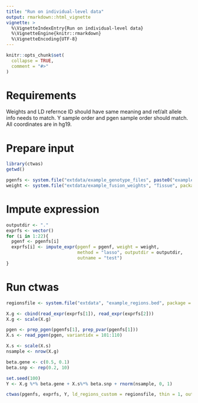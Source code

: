 ```yaml
---
title: "Run on individual-level data"
output: rmarkdown::html_vignette
vignette: >
  %\VignetteIndexEntry{Run on individual-level data}
  %\VignetteEngine{knitr::rmarkdown}
  %\VignetteEncoding{UTF-8}
---
```


```r
knitr::opts_chunk$set(
  collapse = TRUE,
  comment = "#>"
)
```

# Requirements

Weights and LD refernce ID should have same meaning and ref/alt allele info needs to match. Y sample order and pgen sample order should match. All coordinates are in hg19.

# Prepare input

```r
library(ctwas)
getwd()
```

```r
pgenfs <- system.file("extdata/example_genotype_files", paste0("example_chr", 1:22, ".pgen"), package = "ctwas")
weight <- system.file("extdata/example_fusion_weights", "Tissue", package = "ctwas")
```


# Impute expression
```r
outputdir <- "."
exprfs <- vector()
for (i in 1:22){
  pgenf <- pgenfs[i]
  exprfs[i] <- impute_expr(pgenf = pgenf, weight = weight,
                           method = "lasso", outputdir = outputdir,
                           outname = "test")
}
```

# Run ctwas 
```r
regionsfile <- system.file("extdata", "example_regions.bed", package = "ctwas")

X.g <- cbind(read_expr(exprfs[1]), read_expr(exprfs[2]))
X.g <- scale(X.g)

pgen <- prep_pgen(pgenfs[1], prep_pvar(pgenfs[1]))
X.s <- read_pgen(pgen, variantidx = 101:110)

X.s <- scale(X.s)
nsample <- nrow(X.g)

beta.gene <- c(0.5, 0.1)
beta.snp <- rep(0.2, 10)

set.seed(100)
Y <- X.g %*% beta.gene + X.s%*% beta.snp + rnorm(nsample, 0, 1)

ctwas(pgenfs, exprfs, Y, ld_regions_custom = regionsfile, thin = 1, outputdir = outputdir, outname = "test", ncore = 1)
```
